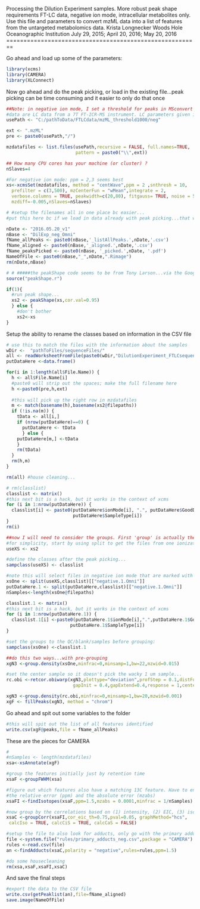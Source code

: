 Processing the Dilution Experiment samples. More robust peak shape requirements
FT-LC data, negative ion mode, intracellular metabolites only. 
Use this file and parameters to convert mzML data into a list of features from the 
untargeted metabolomics data.
Krista Longnecker
Woods Hole Oceanographic Institution
July 29, 2015; April 20, 2016; May 20, 2016
========================================================

Go ahead and load up some of the parameters:
```r
library(xcms)
library(CAMERA)
library(XLConnect)

```


Now go ahead and do the peak picking, or load in the existing file...peak picking can be time consuming and it easier to only do that once

```r

##Note: in negative ion mode, I set a threshold for peaks in MSconvert before I even get to this step. This massively improves the peak picking in XCMS
#data are LC data from a 7T FT-ICR-MS instrument. LC parameters given in Kido Soule et al. (2015, Marine Chemistry)
usePath <- "C:/pathToData/FTLCdata/mzML_threshold1000/neg"

ext <- ".mzML"
pre <- paste0(usePath,"/")

mzdatafiles <- list.files(usePath,recursive = FALSE, full.names=TRUE,
                          pattern = paste0("\\",ext))

## How many CPU cores has your machine (or cluster) ?
nSlaves=4

#For negative ion mode: ppm = 2,3 seems best
xs<-xcmsSet(mzdatafiles, method = "centWave",ppm = 2 ,snthresh = 10,
  prefilter = c(3,500), mzCenterFun = "wMean",integrate = 2, 
  verbose.columns = TRUE, peakwidth=c(20,80), fitgauss= TRUE, noise = 500, 
  mzdiff=-0.005,nSlaves=nSlaves)

```


```r
# #setup the filenames all in one place bc easier...
#put this here bc if we load in data already with peak picking...that will bring in a NameOfFile

nDate <- "2016.05.20_v1"
nBase <- "DilExp_neg_Omni"
fName_allPeaks <- paste0(nBase,'_listAllPeaks.',nDate,'.csv')
fName_aligned <- paste0(nBase,'_aligned.',nDate,'.csv')
fName_peaksPicked <- paste0(nBase, '_picked.',nDate, '.pdf')
NameOfFile <- paste0(nBase,"_",nDate,".Rimage")
rm(nDate,nBase)

```



```r
# # #####the peakShape code seems to be from Tony Larson...via the Google Groups forum  
source("peakShape.r")  

if(1){
  #run peak shape...
  xs2 <- peakShape(xs,cor.val=0.95)
  } else {
    #don't bother
    xs2<-xs
}


```


Setup the ability to rename the classes based on information in the CSV file

```r
# use this to match the files with the information about the samples
wDir <-  "pathToFiles/sequenceFiles/"
all <- readWorksheetFromFile(paste0(wDir,"DilutionExperiment_FTLCsequenceInformation.xlsx"),sheet = 1)
putDataHere <-data.frame()

for(i in 1:length(all$File.Name)) {
  h <- all$File.Name[i]
  #paste0 will strip out the spaces; make the full filename here    
  h <-paste0(pre,h,ext)
  
  #this will pick up the right row in mzdatafiles
  m <- match(basename(h),basename(xs2@filepaths))
  if (!is.na(m)) {
    tData <- all[i,]
    if (nrow(putDataHere)==0) {
      putDataHere <- tData
      } else {
    putDataHere[m,] <-tData
    }
    rm(tData)
  }   
  rm(h,m)
}   

rm(all) #house cleaning...

# rm(classlist) 
classlist <- matrix()
#this next bit is a hack, but it works in the context of xcms
for (i in 1:nrow(putDataHere)) {
  classlist[i] <- paste0(putDataHere$ionMode[i], ".", putDataHere$GoodData[i],'.', 
                         putDataHere$SampleType[i])
}
rm(i)


```


```r
     
##now I will need to consider the groups. First 'group' is actually the ionization mode
#for simplicity, start by using split to get the files from one ionization mode  
useXS <- xs2

#define the classes after the peak picking...
sampclass(useXS) <- classlist 

#note this will select files in negative ion mode that are marked with '1' in the GoodData column
xsOne <- split(useXS,classlist)[["negative.1.Omni"]]
putDataHere.1 <- split(putDataHere,classlist)[["negative.1.Omni"]]
nSamples<-length(xsOne@filepaths)

classlist.1 <- matrix()
#this next bit is a hack, but it works in the context of xcms
for (i in 1:nrow(putDataHere.1)) {
  classlist.1[i] <-paste0(putDataHere.1$ionMode[i],".",putDataHere.1$GoodData[i],".",
                        putDataHere.1$SampleType[i])
}

#set the groups to the QC/blank/samples before grouping:
sampclass(xsOne) <-classlist.1

##do this two ways...with pre-grouping
xgN3 <-group.density(xsOne,minfrac=0,minsamp=1,bw=22,mzwid=0.015)     

#set the center sample so it doesn't pick the wacky 1 um sample...
rc.obi <-retcor.obiwarp(xgN3,plottype="deviation",profStep = 0.1,distFunc = "cor", 
                         gapInit = 0.4,gapExtend=0.4,response = 1,center = 5)    

xgN3 <-group.density(rc.obi,minfrac=0,minsamp=1,bw=20,mzwid=0.001)     
xgF <- fillPeaks(xgN3, method = "chrom")                              

```

Go ahead and spit out some variables to the folder

```r

#this will spit out the list of all features identified
write.csv(xgF@peaks,file = fName_allPeaks)

```

These are the pieces for CAMERA
      
```r
#
#nSamples <- length(mzdatafiles)
xsa<-xsAnnotate(xgF)

#group the features initially just by retention time
xsaF <-groupFWHM(xsa)

#figure out which features also have a matching 13C feature. Have to enter both 
#the relative error (ppm) and the absolute error (mzabs)
xsaFI <-findIsotopes(xsaF,ppm=1.5,mzabs = 0.0001,minfrac = 1/nSamples)

#now group by the correlations based on (1) intensity, (2) EIC, (3) isotopes...
xsaC <-groupCorr(xsaFI,cor_eic_th=0.75,pval=0.05, graphMethod="hcs",
 calcIso = TRUE, calcCiS = TRUE, calcCaS = FALSE)

#setup the file to also look for adducts, only go with the primary adducts for the moment
file <-system.file("rules/primary_adducts_neg.csv",package = "CAMERA")
rules <-read.csv(file)
an <-findAdducts(xsaC,polarity = "negative",rules=rules,ppm=1.5)

#do some housecleaning
rm(xsa,xsaF,xsaFI,xsaC)
```


And save the final steps

```r
#export the data to the CSV file
write.csv(getPeaklist(an),file=fName_aligned) 
save.image(NameOfFile)

```

